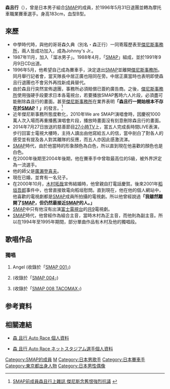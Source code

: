 {{Japanese|japanese=森 且行|kana=もり かつゆき|romaji=Mori Katsuyuki}}
'''森且行'''（{{bd|1974年|2月19日|catIdx=Mori, Katsuyuki}}），曾是日本男子組合[[SMAP|SMAP]]的成員，於1996年5月31日退團並轉為摩托車職業賽車選手。身高183cm，血型B型。

==來歷==
*中學時代時，與他的哥哥森久典（別名・森正行）一同寄履歷表至[[傑尼斯事務所|傑尼斯事務所]]，兩人皆成功加入，成為Johnny's Jr.。
*1987年11月，加入「溜冰男子」。1988年4月，「[[SMAP|SMAP]]」組成，並於1991年9月9日CD出道。
*1996年5月，他希望自己成為賽車手，決定退出[[SMAP|SMAP]]並離開[[傑尼斯事務所|傑尼斯事務所]]。同月舉行記者會，當天隊長中居正廣也陪同在旁。中居正廣當時也表明即使森且行退團也不會另外再找新成員替代。
*由於森且行突然宣佈退團，事務所必須賠償已簽約廣告商。之後，[[傑尼斯事務所|傑尼斯事務所]]使用強硬手段要求日本各電視台，若要播放SMAP舊時六人片段，必須盡可能刪除森且行的畫面。甚至[[傑尼斯事務所|傑尼斯事務所]]在業界表明'''「森且行一開始根本不存在於[[SMAP|SMAP]]！」'''的發言。<ref>[http://chinanews.sina.com/ent/2008/0625/22392781543.html SMAP前成員森且行上雜誌 傑尼斯念舊恨強烈抗議] {{webarchive|url=https://web.archive.org/web/20081003013126/http://chinanews.sina.com/ent/2008/0625/22392781543.html |date=2008-10-03 }}</ref>
*近年傑尼斯事務所態度軟化，2010年We are SMAP!演唱會時，因慶祝1000萬人次入場而再重播舊演唱會片段，播放時畫面沒有刻意刪除森且行的畫面。
*2014年7月27日放送的慈善節目[[27小時TV|27小時TV]]上，當五人完成長時間LIVE表演，步行回富士電視大樓時，主持人讀出由他寫給五人的信，當中剖白了對各人的感受並有提及各人對其離隊的反應，而五人亦因此感激流涕。
*[[SMAP|SMAP]]時代，由於他當時的形象顏色為白色，所以直到現在他喜歡的顏色也是白色。
*在2000年後期至2004年後期，他在賽車手中曾取最高位的S級，被外界評定為一流選手。
*他的師父是[[廣瀨登喜夫|廣瀨登喜夫]]。
*現在已婚，並育有一名兒子。
*在2000年10月，[[木村拓哉|木村拓哉]]宣佈結婚時，他曾親自打電話慶賀。後來2001年[[稻垣吾郎|稻垣吾郎]]事件中，也曾直接致電向稻垣慰問。直到現在，他在他的個人網站中，他喜歡的電視劇都是[[SMAP|SMAP]]成員所拍攝的電視劇。所以他曾經說過'''「我雖然離開了[[SMAP|SMAP]]，但仍然最接近[[SMAP|SMAP]]的人。」'''
*[[SMAP|SMAP]]中只有他沒有出演[[富士電視台|富士電視台]]的[[月9|月9]]電視劇。
*[[SMAP|SMAP]]時代，他曾經作為組合主音，當時木村為正主音，而他則為副主音。所以在1994年至1995年期間，部分單曲作品有木村及他的獨唱段。

==歌唱作品==
=== 獨唱 ===
# Angel{{lang|ja|の秘密}} (收錄於「[[SMAP_001|SMAP 001]]」)
#{{lang|ja|永遠に抱きしめたい}} (收錄於「[[SMAP_004|SMAP 004]]」)
#{{lang|ja|お茶でもどうかな}} (收錄於「[[SMAP_008_TACOMAX|SMAP 008 TACOMAX]]」)

==参考資料==
{{Reflist}}

== 相關連結 ==
*{{ja icon}}[http://autorace.jp/autoinfo/mori.html 森 且行 Auto Race 個人資料] {{Wayback|url=http://autorace.jp/autoinfo/mori.html |date=20120724135805 }}
*{{ja icon}}[https://web.archive.org/web/20120502201407/http://autorace.jp/netstadium/ns/Profile/Display/?player_code=2529 森 且行 Auto Race ネットスタジアム選手個人資料]

{{SMAP}}
{{Authority control}}
{{DEFAULTSORT:Mori, Katsuyuki}}

[[Category:SMAP的成員|Category:SMAP的成員]]
[[Category:前傑尼斯事務所所屬藝人|M]]
[[Category:日本男歌手|Category:日本男歌手]]
[[Category:日本賽車手|Category:日本賽車手]]
[[Category:東京都出身人物|Category:東京都出身人物]]
[[Category:日本男性偶像|Category:日本男性偶像]]